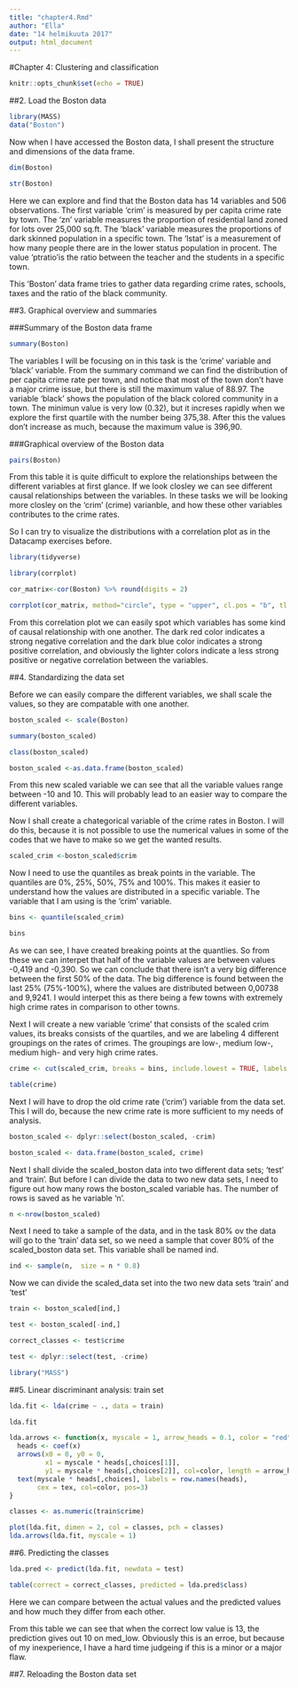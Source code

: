 ```yaml
---
title: "chapter4.Rmd"
author: "Ella"
date: "14 helmikuuta 2017"
output: html_document
---
```


#Chapter 4: Clustering and classification

```r
knitr::opts_chunk$set(echo = TRUE)
```

##2. Load the Boston data
```r
library(MASS)
data("Boston")
```


Now when I have accessed the Boston data, I shall present the structure and dimensions of the data frame.
```r
dim(Boston)
```


```r
str(Boston)
```

Here we can explore and find that the Boston data has 14 variables and 506 observations. The first variable 'crim' is measured by per capita crime rate by town. The 'zn' variable measures the proportion of residential land zoned for lots over 25,000 sq.ft. The 'black' variable measures the proportions of dark skinned population in a specific town. The 'lstat' is a measurement of how many people there are in the lower status population in procent. The value 'ptratio'is the ratio between the teacher and the students in a specific town. 

This 'Boston' data frame tries to gather data regarding crime rates, schools, taxes and the ratio of the black community. 

##3. Graphical overview and summaries

###Summary of the Boston data frame

```r
summary(Boston)
```
The variables I will be focusing on in this task is the 'crime' variable and 'black' variable. From the summary command we can find the distribution of per capita crime rate per town, and notice that most of the town don't have a major crime issue, but there is still the maximum value of 88.97. The variable 'black' shows the population of the black colored community in a town. The minimun value is very low (0.32), but it increses rapidly when we explore the first quartile with the number being 375,38. After this the values don't increase as much, because the maximum value is 396,90.


###Graphical overview of the Boston data

```r
pairs(Boston)
```

From this table it is quite difficult to explore the relationships between the different variables at first glance. If we look closley we can see different causal relationships between the variables. In these tasks we will be looking more closley on the 'crim' (crime) varianble, and how these other variables contributes to the crime rates. 

So I can try to visualize the distributions with a correlation plot as in the Datacamp exercises before.

```r
library(tidyverse)
```
```r
library(corrplot)
```

```r
cor_matrix<-cor(Boston) %>% round(digits = 2)
```


```r
corrplot(cor_matrix, method="circle", type = "upper", cl.pos = "b", tl.pos = "d", tl.cex = 0.6)
```

From this correlation plot we can easily spot which variables has some kind of causal relationship with one another. The dark red color indicates a strong negative correlation and the dark blue color indicates a strong positive correlation, and obviously the lighter colors indicate a less strong positive or negative correlation between the variables. 


##4. Standardizing the data set

Before we can easily compare the different variables, we shall scale the values, so they are compatable with one another. 
```r
boston_scaled <- scale(Boston)
```

```r
summary(boston_scaled)
```
```r
class(boston_scaled)
```

```r
boston_scaled <-as.data.frame(boston_scaled)
```

From this new scaled variable we can see that all the variable values range between -10 and 10. This will probably lead to an easier way to compare the different variables.


Now I shall create a chategorical variable of the crime rates in Boston. I will do this, because it is not possible to use the numerical values in some of the codes that we have to make so we get the wanted results. 


```r
scaled_crim <-boston_scaled$crim
```

Now I need to use the quantiles as break points in the variable. The quantiles are 0%, 25%, 50%, 75% and 100%. This makes it easier to understand how the values are distributed in a specific variable. The variable that I am using is the 'crim' variable. 

```r
bins <- quantile(scaled_crim)
```

```r
bins
```
As we can see, I have created breaking points at the quantlies. So from these we can interpet that half of the variable values are between values -0,419 and -0,390. So we can conclude that there isn't a very big difference between the first 50% of the data. The big difference is found between the last 25% (75%-100%), where the values are distributed between 0,00738 and 9,9241. I would interpet this as there being a few towns with extremely high crime rates in comparison to other towns. 

Next I will create a new variable 'crime' that consists of the scaled crim values, its breaks consists of the quartiles, and we are labeling 4 different groupings on the rates of crimes. The groupings are low-, medium low-, medium high- and very high crime rates. 

```r
crime <- cut(scaled_crim, breaks = bins, include.lowest = TRUE, labels = c("low", "med_low", "med_high", "high"))

```

```r
table(crime)
```

Next I will have to drop the old crime rate ('crim') variable from the data set. This I will do, because the new crime rate is more sufficient to my needs of analysis. 

```r
boston_scaled <- dplyr::select(boston_scaled, -crim)
```

```r
boston_scaled <- data.frame(boston_scaled, crime)
```


Next I shall divide the scaled_boston data into two different data sets; 'test' and 'train'. But before I can divide the data to two new data sets, I need to figure out how many rows the boston_scaled variable has. The number of rows is saved as he variable 'n'. 
```r
n <-nrow(boston_scaled)
```

Next I need to take a sample of the data, and in the task 80% ov the data will go to the 'train' data set, so we need a sample that cover 80% of the scaled_boston data set. This variable shall be named ind.

```r
ind <- sample(n,  size = n * 0.8)
```

Now we can divide the scaled_data set into the two new data sets 'train' and 'test'

```r
train <- boston_scaled[ind,]
```

```r
test <- boston_scaled[-ind,]
```




```r
correct_classes <- test$crime
```

```r
test <- dplyr::select(test, -crime)
```

```r
library("MASS")
```



##5. Linear discriminant analysis: train set

```r
lda.fit <- lda(crime ~ ., data = train)
```


```r
lda.fit
```

```r
lda.arrows <- function(x, myscale = 1, arrow_heads = 0.1, color = "red", tex = 0.75, choices = c(1,2)){
  heads <- coef(x)
  arrows(x0 = 0, y0 = 0, 
         x1 = myscale * heads[,choices[1]], 
         y1 = myscale * heads[,choices[2]], col=color, length = arrow_heads)
  text(myscale * heads[,choices], labels = row.names(heads), 
       cex = tex, col=color, pos=3)
}
```

```r
classes <- as.numeric(train$crime)
```



```r
plot(lda.fit, dimen = 2, col = classes, pch = classes)
lda.arrows(lda.fit, myscale = 1)
```

##6. Predicting the classes

```r
lda.pred <- predict(lda.fit, newdata = test)
```

```r
table(correct = correct_classes, predicted = lda.pred$class)
```

Here we can compare between the actual values and the predicted values and how much they differ from each other. 

From this table we can see that when the correct low value is 13, the prediction gives out 10 on med_low. Obviously this is an erroe, but because of my inexperience, I have a hard time judgeing if this is a minor or a major flaw. 

##7. Reloading the Boston data set






